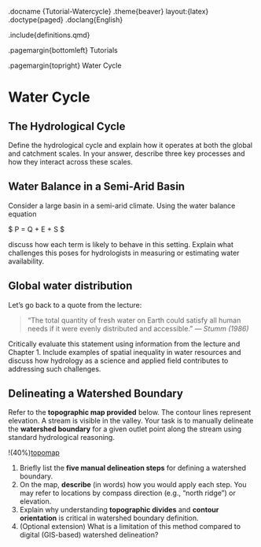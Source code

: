 .docname {Tutorial-Watercycle}
.theme{beaver} layout:{latex}
.doctype{paged}
.doclang{English}

.include{definitions.qmd}

.pagemargin{bottomleft}
    Tutorials

.pagemargin{topright}
    Water Cycle


# Water Cycle
## The Hydrological Cycle
Define the hydrological cycle and explain how it operates at both the global and catchment scales.
In your answer, describe three key processes and how they interact across these scales.

## Water Balance in a Semi-Arid Basin
Consider a large basin in a semi-arid climate.  Using the water balance equation

$ P = Q + E + \Delta S $

discuss how each term is likely to behave in this setting.
Explain what challenges this poses for hydrologists in measuring or estimating water availability.

## Global water distribution
Let's go back to a quote from the lecture:

> “The total quantity of fresh water on Earth could satisfy all human needs if it were evenly distributed and accessible.”
> — *Stumm (1986)*

Critically evaluate this statement using information from the lecture and Chapter 1.  Include examples of spatial inequality in water resources and discuss how hydrology as a science and applied field contributes to addressing such challenges.

## Delineating a Watershed Boundary
Refer to the **topographic map provided** below. The contour lines represent elevation. A stream is visible in the valley. Your task is to manually delineate the **watershed boundary** for a given outlet point along the stream using standard hydrological reasoning.

!(40%)[topomap](image/tutorial_usgs_catchment.png "A hypothetical topographic map of a catchment")

1. Briefly list the **five manual delineation steps** for defining a watershed boundary.
2. On the map, **describe** (in words) how you would apply each step. You may refer to locations by compass direction (e.g., "north ridge") or elevation.
3. Explain why understanding **topographic divides** and **contour orientation** is critical in watershed boundary definition.
4. (Optional extension) What is a limitation of this method compared to digital (GIS-based) watershed delineation?

